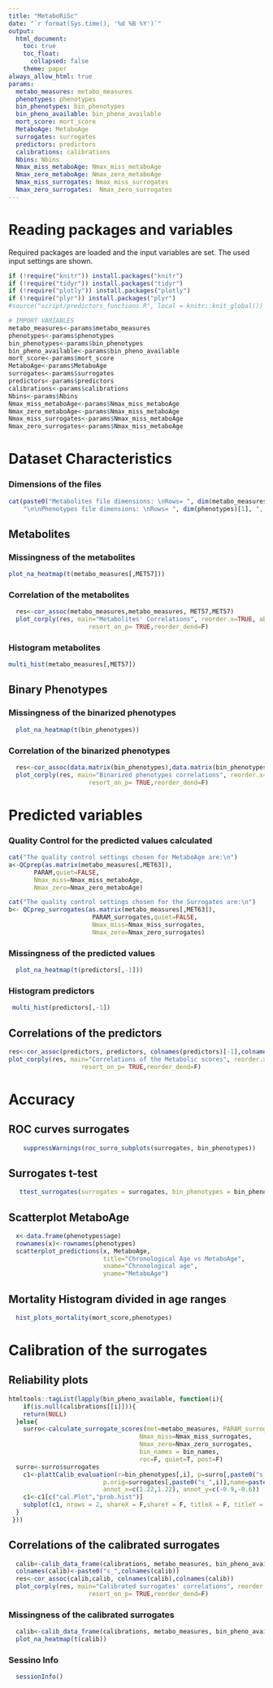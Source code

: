 ```yaml
---
title: "MetaboRiSc"
date: "`r format(Sys.time(), '%d %B %Y')`"
output:
  html_document:
    toc: true
    toc_float:
      collapsed: false
    theme: paper
always_allow_html: true
params:
  metabo_measures: metabo_measures
  phenotypes: phenotypes
  bin_phenotypes: bin_phenotypes
  bin_pheno_available: bin_pheno_available
  mort_score: mort_score
  MetaboAge: MetaboAge
  surrogates: surrogates
  predictors: predictors
  calibrations: calibrations
  Nbins: Nbins
  Nmax_miss_metaboAge: Nmax_miss_metaboAge
  Nmax_zero_metaboAge: Nmax_zero_metaboAge
  Nmax_miss_surrogates: Nmax_miss_surrogates
  Nmax_zero_surrogates:  Nmax_zero_surrogates
---
```


# Reading packages and variables
Required packages are loaded and the input variables are set. The used input settings are shown.
```r
if (!require("knitr")) install.packages("knitr")
if (!require("tidyr")) install.packages("tidyr")
if (!require("plotly")) install.packages("plotly")
if (!require("plyr")) install.packages("plyr")
#source("script/predictors_functions.R", local = knitr::knit_global())
```

```r
# IMPORT VARIABLES
metabo_measures<-params$metabo_measures
phenotypes<-params$phenotypes
bin_phenotypes<-params$bin_phenotypes
bin_pheno_available<-params$bin_pheno_available
mort_score<-params$mort_score
MetaboAge<-params$MetaboAge
surrogates<-params$surrogates
predictors<-params$predictors
calibrations<-params$calibrations
Nbins<-params$Nbins
Nmax_miss_metaboAge<-params$Nmax_miss_metaboAge
Nmax_zero_metaboAge<-params$Nmax_miss_metaboAge
Nmax_miss_surrogates<-params$Nmax_miss_metaboAge
Nmax_zero_surrogates<-params$Nmax_miss_metaboAge
```

# Dataset Characteristics
### Dimensions of the files
```r
cat(paste0("Metabolites file dimensions: \nRows= ", dim(metabo_measures)[1], ", Columns= ", dim(metabo_measures)[2]),"\nAll the necessary metabolites were found available!",
    "\n\nPhenotypes file dimensions: \nRows= ", dim(phenotypes)[1], ", Columns= ", dim(phenotypes)[2])
```

## Metabolites
### Missingness of the metabolites
```r
plot_na_heatmap(t(metabo_measures[,MET57]))
```

### Correlation of the metabolites 
```r
  res<-cor_assoc(metabo_measures,metabo_measures, MET57,MET57)
  plot_corply(res, main="Metabolites' Correlations", reorder.x=TRUE, abs=F, 
                      resort_on_p= TRUE,reorder_dend=F)
```

### Histogram metabolites
```r
multi_hist(metabo_measures[,MET57])
```

## Binary Phenotypes
### Missingness of the binarized phenotypes
```r
  plot_na_heatmap(t(bin_phenotypes))
```

### Correlation of the binarized phenotypes
```r
  res<-cor_assoc(data.matrix(bin_phenotypes),data.matrix(bin_phenotypes), bin_pheno_available, bin_pheno_available)
  plot_corply(res, main="Binarized phenotypes correlations", reorder.x=TRUE, abs=F, 
                      resort_on_p= TRUE,reorder_dend=F)
```

# Predicted variables
### Quality Control for the predicted values calculated
```r
cat("The quality control settings chosen for MetaboAge are:\n")
a<-QCprep(as.matrix(metabo_measures[,MET63]),
       PARAM,quiet=FALSE,
       Nmax_miss=Nmax_miss_metaboAge,
       Nmax_zero=Nmax_zero_metaboAge)

cat("The quality control settings chosen for the Surrogates are:\n")
b<- QCprep_surrogates(as.matrix(metabo_measures[,MET63]),
                       PARAM_surrogates,quiet=FALSE,
                       Nmax_miss=Nmax_miss_surrogates,
                       Nmax_zero=Nmax_zero_surrogates)

```

### Missingness of the predicted values
```r
  plot_na_heatmap(t(predictors[,-1]))
```

### Histogram predictors
```r
 multi_hist(predictors[,-1])
```

## Correlations of the predictors
```r
res<-cor_assoc(predictors, predictors, colnames(predictors)[-1],colnames(predictors)[-1])
plot_corply(res, main="Correlations of the Metabolic scores", reorder.x=TRUE, abs=F,
                    resort_on_p= TRUE,reorder_dend=F)
```

# Accuracy
## ROC curves surrogates
```r
    suppressWarnings(roc_surro_subplots(surrogates, bin_phenotypes))

```

## Surrogates t-test
```r
   ttest_surrogates(surrogates = surrogates, bin_phenotypes = bin_phenotypes)
```

## Scatterplot MetaboAge
```r
  x<-data.frame(phenotypes$age)
  rownames(x)<-rownames(phenotypes)
  scatterplot_predictions(x, MetaboAge,
                          title="Chronological Age vs MetaboAge",
                          xname="Chronological age",
                          yname="MetaboAge")
```

## Mortality Histogram divided in age ranges
```r
  hist_plots_mortality(mort_score,phenotypes)
```

# Calibration of the surrogates
## Reliability plots
```r
htmltools::tagList(lapply(bin_pheno_available, function(i){
    if(is.null(calibrations[[i]])){
    return(NULL)
  }else{
    surro<-calculate_surrogate_scores(met=metabo_measures, PARAM_surrogates = PARAM_surrogates,
                                    Nmax_miss=Nmax_miss_surrogates,
                                    Nmax_zero=Nmax_zero_surrogates,
                                    bin_names = bin_names,
                                    roc=F, quiet=T, post=F)
  surro<-surro$surrogates
    c1<-plattCalib_evaluation(r=bin_phenotypes[,i], p=surro[,paste0("s_",i)],
                          p.orig=surrogates[,paste0("s_",i)],name=paste0("s_",i), nbins = Nbins,
                          annot_x=c(1.22,1.22), annot_y=c(-0.9,-0.6))
    c1<-c1[c("cal.Plot","prob.hist")]
    subplot(c1, nrows = 2, shareX = F,shareY = F, titleX = F, titleY = F, which_layout = 1)
  }
 }))

```

## Correlations of the calibrated surrogates
```r
  calib<-calib_data_frame(calibrations, metabo_measures, bin_pheno_available)
  colnames(calib)<-paste0("s_",colnames(calib))
  res<-cor_assoc(calib,calib, colnames(calib),colnames(calib))
  plot_corply(res, main="Calibrated surrogates' correlations", reorder.x=TRUE, abs=F,
                      resort_on_p= TRUE,reorder_dend=F)
```


### Missingness of the calibrated surrogates
```r
  calib<-calib_data_frame(calibrations, metabo_measures, bin_pheno_available)
  plot_na_heatmap(t(calib))
```

### Sessino Info
```r
  sessionInfo()
```

